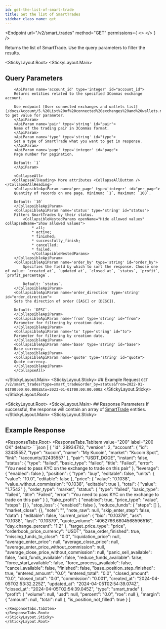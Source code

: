 ```yaml
---
id: get-the-list-of-smart-trade
title: Get the list of SmartTrades
sidebar_class_name: get
---
```



<Endpoint
  url="/v2/smart_trades"
  method="GET"
  permissions={
    <>
      <Permission title="Permission" description="SMART_TRADES_READ" />
      <Permission title="Security" description="SIGNED" />
    </>
  }
/>

Returns the list of SmartTrade. Use the query parameters to filter the results.

<StickyLayout.Root>
   <StickyLayout.Main>
   ## Query Parameters
        <ApiParam name='account_id' type='integer' id="account_id">
        Returns entities related to the specified 3Commas exchange account.

        Use endpoint [User connected exchanges and wallets list](/docs/Account/5.%20List%20of%20connected%20exchanges%20and%20wallets.mdx) to get value for parameter.
        </ApiParam>
        <ApiParam name='pair' type='string' id="pair">
        Name of the trading pair in 3Commas format.
        </ApiParam>
        <ApiParam name='type' type='string' id="type">
        Set a type of SmartTrade what you want to get in response.
        </ApiParam>
        <ApiParam name='page' type='integer' id="page">
        Page number for pagination.

        Default: `1`
        </ApiParam>

        <CollapseAll>
       <CollapseAllHeading> More attributes <CollapseAllButton /> </CollapseAllHeading>
        <CollapsibleApiParam name='per_page' type='integer' id="per_page">
        Quantity of records on one page. Minimum: `1`, Maximum: `100`.

        Default: `10`
        </CollapsibleApiParam>
        <CollapsibleApiParam name='status' type='string' id="status">
        Filters SmartTrades by their status.
            <CollapsibleNestedParams openName="Hide allowed values" collapsedName="Show allowed values">
                * all;
                * active;
                * finished;
                * successfully_finish;
                * cancelled;
                * failed.
                </CollapsibleNestedParams>
        </CollapsibleApiParam>
        <CollapsibleApiParam name='order_by' type='string' id="order_by">
            Specifies the field by which to sort the response. Choose one of value: `created_at`, `updated_at`, `closed_at`, `status`, `profit`, `profit_percentage`. 

            Default: `status`.
        </CollapsibleApiParam>
        <CollapsibleApiParam name='order_direction' type='string' id="order_direction">
        Sets the direction of order ([ASC] or [DESC]).

        Default: `DESC`.
        </CollapsibleApiParam>
        <CollapsibleApiParam name='from' type='string' id="from">
        Parameter for filtering by creation date.
        </CollapsibleApiParam>
        <CollapsibleApiParam name='to' type='string' id="to">
        Parameter for filtering by creation date.
        </CollapsibleApiParam>
        <CollapsibleApiParam name='base' type='string' id="base">
        Base currency.
        </CollapsibleApiParam>
        <CollapsibleApiParam name='quote' type='string' id="quote">
        Quote currency.
        </CollapsibleApiParam>
        </CollapseAll>
</StickyLayout.Main>
<StickyLayout.Sticky>
    ## Example Request
    ```
    GET /v2/smart_trades?type=smart_trade&order_by=status&from=2022-01-01T00:00:00.000Z&to=2023-01-01T00:00:00.000Z
    ```
</StickyLayout.Sticky>
</StickyLayout.Root>


<StickyLayout.Root>
    <StickyLayout.Main>
        ## Response Parameters 
        If successful, the response will contain an array of [SmartTrade](0.%20SmartTrade%20entity.mdx) entities.
    </StickyLayout.Main>
    <StickyLayout.Sticky>
## Example Response
<ResponseTabs.Root>
<ResponseTabs.TabItem value="200" label="200 OK" default>
        ```json
[
    {
        "id": 28934742,
        "version": 2,
        "account": {
            "id": 32435557,
            "type": "kucoin",
            "name": "My Kucoin",
            "market": "Kucoin Spot",
            "link": "/accounts/32435557"
        },
        "pair": "USDT_DOGE",
        "instant": false,
        "status": {
            "type": "failed",
            "basic_type": "failed",
            "title": "Failed",
            "error": "You need to pass KYC on the exchange to trade on this pair"
        },
        "leverage": {
            "enabled": false
        },
        "position": {
            "type": "buy",
            "editable": false,
            "units": {
                "value": "10.0",
                "editable": false
            },
            "price": {
                "value": "0.1038",
                "value_without_commission": "0.1038",
                "editable": true
            },
            "total": {
                "value": "1.7542"
            },
            "order_type": "market",
            "status": {
                "type": "failed",
                "basic_type": "failed",
                "title": "Failed",
                "error": "You need to pass KYC on the exchange to trade on this pair"
            }
        },
        "take_profit": {
            "enabled": true,
            "price_type": "value",
            "steps": []
        },
        "stop_loss": {
            "enabled": false
        },
        "reduce_funds": {
            "steps": []
        },
        "market_close": {},
        "note": "",
        "note_raw": null,
        "skip_enter_step": false,
        "data": {
            "editable": false,
            "current_price": {
                "bid": "0.10379",
                "ask": "0.1038",
                "last": "0.10379",
                "quote_volume": "4062766.6804568596516",
                "day_change_percent": "1.2"
            },
            "target_price_type": "price",
            "orderbook_price_currency": "USDT",
            "base_order_finished": true,
            "missing_funds_to_close": "0.0",
            "liquidation_price": null,
            "average_enter_price": null,
            "average_close_price": null,
            "average_enter_price_without_commission": null,
            "average_close_price_without_commission": null,
            "panic_sell_available": false,
            "add_funds_available": false,
            "reduce_funds_available": false,
            "force_start_available": false,
            "force_process_available": false,
            "cancel_available": false,
            "finished": false,
            "base_position_step_finished": true,
            "entered_amount": "0.0",
            "entered_total": "0.0",
            "closed_amount": "0.0",
            "closed_total": "0.0",
            "commission": "0.001",
            "created_at": "2024-04-05T02:53:32.225Z",
            "updated_at": "2024-04-05T02:54:39.074Z",
            "closed_at": "2024-04-05T02:54:39.045Z",
            "type": "smart_trade"
        },
        "profit": {
            "volume": null,
            "usd": null,
            "percent": "0.0",
            "roe": null
        },
        "margin": {
            "amount": null,
            "total": null
        },
        "is_position_not_filled": true
    }
]
```
</ResponseTabs.TabItem>
</ResponseTabs.Root>
</StickyLayout.Sticky>
</StickyLayout.Root>
